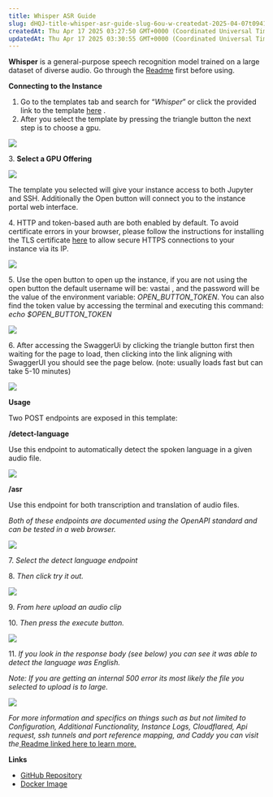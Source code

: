 ```yaml
---
title: Whisper ASR Guide
slug: dHQJ-title-whisper-asr-guide-slug-6ou-w-createdat-2025-04-07t094158045z-updatedat-2025-04-17t032758381z-whisper-is-a-general-purpose-speech-recognition-model-trained-on-a-large-dat
createdAt: Thu Apr 17 2025 03:27:50 GMT+0000 (Coordinated Universal Time)
updatedAt: Thu Apr 17 2025 03:30:55 GMT+0000 (Coordinated Universal Time)
---
```


**Whisper** is a general-purpose speech recognition model trained on a large dataset of diverse audio. Go through the [Readme](https://cloud.vast.ai/template/readme/0c0c7d65cd4ebb2b340fbce39879703b) first before using.&#x20;

**Connecting to the Instance**


1. Go to the templates tab and search for “*Whisper*” or click the provided link to the template [here](https://cloud.vast.ai/?ref_id=62897\&creator_id=62897\&name=Whisper%20ASR%20Webservice) .&#x20;
2. After you select the template by pressing the triangle button the next step is to choose a gpu.

![](/images/use-cases-audio-to-text.png)

3\. **Select a GPU Offering&#x20;**

![](/images/use-cases-audio-to-text-2.png)

The template you selected will give your instance access to both Jupyter and SSH. Additionally the Open button will connect you to the instance portal web interface.&#x20;

4\. HTTP and token-based auth are both enabled by default. To avoid certificate errors in your browser, please follow the instructions for installing the TLS certificate [here](/documentation/instances/jupyter#1SmCz) to allow secure HTTPS connections to your instance via its IP.&#x20;

![](/images/use-cases-audio-to-text-3.png)

5\. Use the open button to open up the instance, if you are not using the open button the default username will be: vastai , and the password will be the value of the environment variable:*&#x20;OPEN\_BUTTON\_TOKEN*. You can also find the token value by accessing the terminal and executing this command: *echo $OPEN\_BUTTON\_TOKEN*

![](/images/use-cases-audio-to-text-4.png)

6\. After accessing the SwaggerUi by clicking the triangle button first then waiting for the page to load, then clicking into the link aligning with SwaggerUI you should see the page below. (note: usually loads fast but can take 5-10 minutes)&#x20;


![](/images/use-cases-audio-to-text-5.png)

**Usage**

Two POST endpoints are exposed in this template:

**/detect-language**

Use this endpoint to automatically detect the spoken language in a given audio file.

![](/images/use-cases-audio-to-text-6.png)

**/asr**

Use this endpoint for both transcription and translation of audio files.

*Both of these endpoints are documented using the OpenAPI standard and can be tested in a web browser.&#x20;*

![](/images/use-cases-audio-to-text-7.png)

7\. *Select the detect language endpoint*

8\. *Then click try it out.&#x20;*

![](/images/use-cases-audio-to-text-8.png)

9.*&#x20;From here upload an audio clip*&#x20;

10\. *Then press the execute button.&#x20;*

![](/images/use-cases-audio-to-text-9.png)

11.*&#x20;If you look in the response body (see below) you can see it was able to detect the language was English.*&#x20;

*Note: If you are getting an internal 500 error its most likely the file you selected to upload is to large.&#x20;*

![](/images/use-cases-audio-to-text-10.png)

*For more information and specifics on things such as but not limited to Configuration, Additional Functionality, Instance Logs, Cloudflared, Api request, ssh tunnels and port reference mapping, and Caddy you can visit the*[ Readme linked here to learn more. ](https://cloud.vast.ai/template/readme/0c0c7d65cd4ebb2b340fbce39879703b)


**Links**

- [GitHub Repository](https://github.com/ahmetoner/whisper-asr-webservice/)
- [Docker Image](https://hub.docker.com/r/onerahmet/openai-whisper-asr-webservice)

